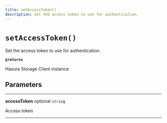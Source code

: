 ```yaml
---
title: setAccessToken()
description: Set the access token to use for authentication.
---
```


# `setAccessToken()`

Set the access token to use for authentication.

**`@returns`**

Hasura Storage Client instance

## Parameters

---

**accessToken** <span className="optional-status">optional</span> `string`

Access token

---
